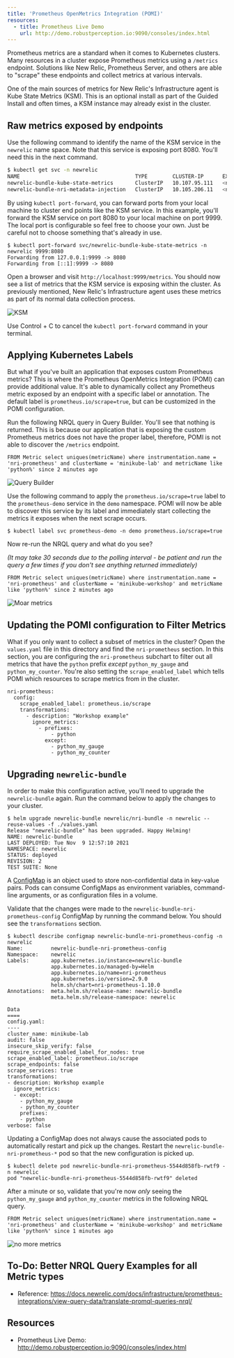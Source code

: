 ```yaml
---
title: 'Prometheus OpenMetrics Integration (POMI)'
resources:
  - title: Prometheus Live Demo
    url: http://demo.robustperception.io:9090/consoles/index.html
---
```


Prometheus metrics are a standard when it comes to Kubernetes clusters.  Many resources in a cluster expose Prometheus metrics using a `/metrics` endpoint.  Solutions like New Relic, Prometheus Server, and others are able to "scrape" these endpoints and collect metrics at various intervals.

One of the main sources of metrics for New Relic's Infrastructure agent is Kube State Metrics (KSM).  This is an optional install as part of the Guided Install and often times, a KSM instance may already exist in the cluster.

## Raw metrics exposed by endpoints

Use the following command to identify the name of the KSM service in the `newrelic` name space.  Note that this service is exposing port 8080.  You'll need this in the next command.

```bash
$ kubectl get svc -n newrelic
NAME                                     TYPE        CLUSTER-IP      EXTERNAL-IP   PORT(S)    AGE
newrelic-bundle-kube-state-metrics       ClusterIP   10.107.95.111   <none>        8080/TCP   15h
newrelic-bundle-nri-metadata-injection   ClusterIP   10.105.206.11   <none>        443/TCP    15h
```

By using `kubectl port-forward`, you can forward ports from your local machine to cluster end points like the KSM service.  In this example, you'll forward the KSM service on port 8080 to your local machine on port 9999.  The local port is configurable so feel free to choose your own.  Just be careful not to choose something that's already in use.

```
$ kubectl port-forward svc/newrelic-bundle-kube-state-metrics -n newrelic 9999:8080
Forwarding from 127.0.0.1:9999 -> 8080
Forwarding from [::1]:9999 -> 8080
```


Open a browser and visit `http://localhost:9999/metrics`.  You should now see a list of metrics that the KSM service is exposing within the cluster.  As previously mentioned, New Relic's Infrastructure agent uses these metrics as part of its normal data collection process.

![KSM](https://p191.p3.n0.cdn.getcloudapp.com/items/bLudxKED/4368687f-5551-4462-b1b9-066f98ee134b.jpg?v=2017c2177ba2662fc2a06454e133824a)

Use Control + C to cancel the `kubectl port-forward` command in your terminal.

## Applying Kubernetes Labels

But what if you've built an application that exposes custom Prometheus metrics?  This is where the Prometheus OpenMetrics Integration (POMI) can provide additional value.  It's able to dynamically collect any Prometheus metric exposed by an endpoint with a specific label or annotation.  The default label is `prometheus.io/scrape=true`, but can be customized in the POMI configuration.

Run the following NRQL query in Query Builder.  You'll see that nothing is returned.  This is because our application that is exposing the custom Prometheus metrics does not have the proper label, therefore, POMI is not able to discover the `/metrics` endpoint.

```
FROM Metric select uniques(metricName) where instrumentation.name = 'nri-prometheus' and clusterName = 'minikube-lab' and metricName like 'python%' since 2 minutes ago
```
![Query Builder](https://p191.p3.n0.cdn.getcloudapp.com/items/qGuRrOy1/f82df250-3ca6-4839-8aab-19650cb55267.jpg?v=b5b4307b9867cb29c0522a008a0ee363)

Use the following command to apply the `prometheus.io/scrape=true` label to the `prometheus-demo` service in the `demo` namespace.  POMI will now be able to discover this service by its label and immediately start collecting the metrics it exposes when the next scrape occurs.

```
$ kubectl label svc prometheus-demo -n demo prometheus.io/scrape=true
```
Now re-run the NRQL query and what do you see?

_(It may take 30 seconds due to the polling interval - be patient and run the query a few times if you don't see anything returned immediately)_

```
FROM Metric select uniques(metricName) where instrumentation.name = 'nri-prometheus' and clusterName = 'minikube-workshop' and metricName like 'python%' since 2 minutes ago
```
![Moar metrics](https://p191.p3.n0.cdn.getcloudapp.com/items/7KuAq6qZ/0ac47e14-a90b-4d4b-b6d0-0a321d15b519.jpg?v=68192dbc4f559d64744d1c1d0988be26
)

## Updating the POMI configuration to Filter Metrics

What if you only want to collect a subset of metrics in the cluster?  Open the `values.yaml` file in this directory and find the `nri-prometheus` section.  In this section, you are configuring the `nri-prometheus` subchart to filter out all metrics that have the `python` prefix _except_ `python_my_gauge` and `python_my_counter`.  You're also setting the `scrape_enabled_label` which tells POMI which resources to scrape metrics from in the cluster.

```
nri-prometheus:
  config:
    scrape_enabled_label: prometheus.io/scrape
    transformations:
      - description: "Workshop example"
        ignore_metrics:
          - prefixes:
              - python
            except:
              - python_my_gauge
              - python_my_counter
```
## Upgrading `newrelic-bundle`

In order to make this configuration active, you'll need to upgrade the `newrelic-bundle` again.  Run the command below to apply the changes to your cluster.
```
$ helm upgrade newrelic-bundle newrelic/nri-bundle -n newrelic --reuse-values -f ./values.yaml
Release "newrelic-bundle" has been upgraded. Happy Helming!
NAME: newrelic-bundle
LAST DEPLOYED: Tue Nov  9 12:57:10 2021
NAMESPACE: newrelic
STATUS: deployed
REVISION: 2
TEST SUITE: None
```

A [ConfigMap](https://kubernetes.io/docs/concepts/configuration/configmap/) is an object used to store non-confidential data in key-value pairs.  Pods can consume ConfigMaps as environment variables, command-line arguments, or as configuration files in a volume.

Validate that the changes were made to the `newrelic-bundle-nri-prometheus-config` ConfigMap by running the command below.  You should see the `transformations` section.

```
$ kubectl describe configmap newrelic-bundle-nri-prometheus-config -n newrelic
Name:         newrelic-bundle-nri-prometheus-config
Namespace:    newrelic
Labels:       app.kubernetes.io/instance=newrelic-bundle
              app.kubernetes.io/managed-by=Helm
              app.kubernetes.io/name=nri-prometheus
              app.kubernetes.io/version=2.9.0
              helm.sh/chart=nri-prometheus-1.10.0
Annotations:  meta.helm.sh/release-name: newrelic-bundle
              meta.helm.sh/release-namespace: newrelic

Data
====
config.yaml:
----
cluster_name: minikube-lab
audit: false
insecure_skip_verify: false
require_scrape_enabled_label_for_nodes: true
scrape_enabled_label: prometheus.io/scrape
scrape_endpoints: false
scrape_services: true
transformations:
- description: Workshop example
  ignore_metrics:
  - except:
    - python_my_gauge
    - python_my_counter
    prefixes:
    - python
verbose: false
```
Updating a ConfigMap does not always cause the associated pods to automatically restart and pick up the changes.  Restart the `newrelic-bundle-nri-prometheus-*` pod so that the new configuration is picked up.

```
$ kubectl delete pod newrelic-bundle-nri-prometheus-5544d858fb-rwtf9 -n newrelic
pod "newrelic-bundle-nri-prometheus-5544d858fb-rwtf9" deleted
```

After a minute or so, validate that you're now _only_ seeing the `python_my_gauge` and `python_my_counter` metrics in the following NRQL query.

```
FROM Metric select uniques(metricName) where instrumentation.name = 'nri-prometheus' and clusterName = 'minikube-workshop' and metricName like 'python%' since 1 minutes ago
```
![no more metrics](https://p191.p3.n0.cdn.getcloudapp.com/items/d5u6Nnxq/3c64cf1b-46fa-4f32-942e-f6289628d279.jpg?v=e588426d95bcf87ddd90b605c74168e3)

## To-Do: Better NRQL Query Examples for all Metric types

* Reference: https://docs.newrelic.com/docs/infrastructure/prometheus-integrations/view-query-data/translate-promql-queries-nrql/

## Resources

* Prometheus Live Demo: http://demo.robustperception.io:9090/consoles/index.html